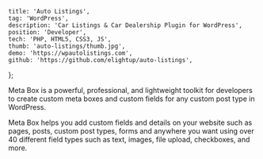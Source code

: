 
	title: 'Auto Listings',
	tag: 'WordPress',
	description: 'Car Listings & Car Dealership Plugin for WordPress',
	position: 'Developer',
	tech: 'PHP, HTML5, CSS3, JS',
	thumb: 'auto-listings/thumb.jpg',
	demo: 'https://wpautolistings.com',
	github: 'https://github.com/elightup/auto-listings',
};


Meta Box is a powerful, professional, and lightweight toolkit for developers to create custom meta boxes and custom fields for any custom post type in WordPress.

Meta Box helps you add custom fields and details on your website such as pages, posts, custom post types, forms and anywhere you want using over 40 different field types such as text, images, file upload, checkboxes, and more.
